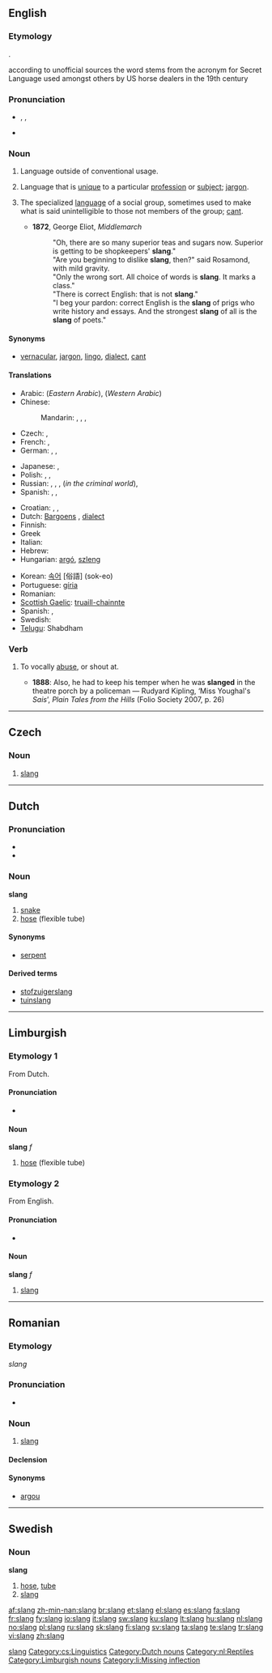 ==English==
{{wikipedia}}

===Etymology===
{{unk.}}.

according to unofficial sources the word stems from the acronym for Secret Language used amongst others by US horse dealers in the 19th century

===Pronunciation===
* {{enPR|slăng}}, {{IPA|/slæŋ/}}, {{SAMPA|/sl{N/}}
* {{rhymes|æŋ}}

===Noun===
{{en-noun|-}}

# {{linguistics}} Language outside of conventional usage.
# {{linguistics}} Language that is [[unique]] to a particular [[profession]] or [[subject]]; [[jargon]].
# {{linguistics}} The specialized [[language]] of a social group, sometimes used to make what is said unintelligible to those not members of the group; [[cant]].
#* '''1872''', George Eliot, ''Middlemarch''
#*: "Oh, there are so many superior teas and sugars now.  Superior is getting to be shopkeepers' '''slang'''."
#*: "Are you beginning to dislike '''slang''', then?" said Rosamond, with mild gravity.
#*: "Only the wrong sort.  All choice of words is '''slang'''.  It marks a class."
#*: "There is correct English: that is not '''slang'''."
#*: "I beg your pardon: correct English is the '''slang''' of prigs who write history and essays.  And the strongest '''slang''' of all is the '''slang''' of poets."

====Synonyms====
* {{sense|jargon}} [[vernacular]], [[jargon]], [[lingo]], [[dialect]], [[cant]]

====Translations====
{{trans-top|slang}}
* Arabic: {{t|cmn|عامية|f|tr=`aammíyya|sc=Arab|xs=Mandarin}} (''Eastern Arabic''), {{t|cmn|دارجة|f|tr=daarija|sc=Arab|xs=Mandarin}} (''Western Arabic'')
* Chinese:
*: Mandarin: {{t-|cmn|俚語|sc=Hani|xs=Mandarin}}, {{t-|cmn|俚语|tr=lǐyǔ|sc=Hani|xs=Mandarin}},  {{t|cmn|行語|sc=Hani|xs=Mandarin}},  {{t|cmn|行语|tr=hángyǔ|sc=Hani|xs=Mandarin}}
* Czech: {{t-|cs|slang|m}},  {{t|cs|hantýrka|f}}
* French: {{t+|fr|argot|m}},  {{t|fr|langue verte|f}}
* German: {{t+|de|Slang|m}}, {{t+|de|Jargon|m}}, {{t+|de|Umgangssprache|f}}
{{trans-mid}}
* Japanese: {{t|ja|俗語|tr=ぞくご, zokugo|sc=Jpan}}, {{t|ja|俚言|tr=りげん, rigen|sc=Jpan}}
* Polish: {{t+|pl|slang|m}},  {{t+|pl|żargon|m}},  {{t+|pl|gwara|f}}
* Russian: {{t|ru|сленг|m|tr=sleng|sc=Cyrl}}, {{t+|ru|жаргон|m|tr=žargón|sc=Cyrl}}, {{t|ru|арго|n|tr=argó|sc=Cyrl}} {{indeclinable}}, {{t|ru|феня|f|tr=fénja|sc=Cyrl}} (''in the criminal world''),  {{t|ru|разговорная речь|f|tr=razgovórnaja reč'|sc=Cyrl}}
* Spanish: {{t+|es|argot|m}},  {{t+|es|jerga|f}},  {{t|es|germanía|f}}
{{trans-bottom}}

{{checktrans-top}}
* Croatian: {{t-|hr|sleng|m}}, {{t-|hr|žargon|m}}, {{t-|hr|argo|m}}
* Dutch: [[Bargoens]] {{n}}, [[dialect]] {{n}}
* Finnish: {{t+|fi|slangi}}
* Greek {{t+|el|ιδιόλεκτο|n|sc=Grek}}
* Italian: {{t+|it|gergo|m}}
* Hebrew: {{t+|he|סלנג|m|alt=סְלֶנְג|tr=sleng|sc=Hebr}}
* Hungarian: [[argó]], [[szleng]]
{{trans-mid}}
* Korean: [[속어]] [俗語] (sok-eo)
* Portuguese: [[gíria]]
* Romanian: {{t-|ro|slang|n}}
* [[Scottish Gaelic]]: [[truaill-chainnte]] {{f}}
* Spanish: {{t+|es|argot|m}}, {{t+|es|jerga|f}}
* Swedish: {{t+|sv|slang}}
* [[Telugu]]: Shabdham
{{trans-bottom}}

{{trans-see|jargon}}

{{trans-see|cant}}

===Verb===
{{en-verb}}

# {{context|transitive|dated}} To vocally [[abuse]], or shout at.
#* '''1888''': Also, he had to keep his temper when he was '''slanged''' in the theatre porch by a policeman — Rudyard Kipling, ‘Miss Youghal's ''Sais''’, ''Plain Tales from the Hills'' (Folio Society 2007, p. 26)

[[Category:Slang| slang]]

----

==Czech==
{{wikipedia|lang=cs}}

===Noun===
{{cs-noun|g=m}}

# [[#English|slang]]

[[Category:cs:Linguistics]]

----

==Dutch==

===Pronunciation===
* {{audio|Nl-slang.ogg|audio}}
* {{IPA|/slɑŋ/|lang=nl}}

===Noun===
'''slang''' {{f}}

# [[snake]]
# [[hose]] (flexible tube)

====Synonyms====
* [[serpent#Dutch|serpent]]

====Derived terms====
* [[stofzuigerslang]]
* [[tuinslang]]

[[Category:Dutch nouns]]
[[Category:nl:Reptiles]]

----

==Limburgish==

===Etymology 1===
From Dutch.

====Pronunciation====
* {{IPA|[slɑŋ(g)]|lang=li}}

====Noun====
'''slang''' ''f''

# [[hose]] (flexible tube)

===Etymology 2===
From English.

====Pronunciation====
* {{IPA|[slæŋ(g)]|lang=li}}

====Noun====
'''slang''' ''f''

# [[slang#English|slang]]

[[Category:Limburgish nouns]]
[[Category:li:Missing inflection]]

----

==Romanian==

===Etymology===
{{etyl|en|ro}} ''slang''

===Pronunciation===
* {{IPA|/slang/|lang=ro}}

===Noun===
{{ro-noun|n|slanguri}}

# [[#English|slang]]

====Declension====
{{ro-noun-n|pl=slanguri|def=slangul}}

====Synonyms====
* [[argou]]

[[Category:ro:Slang| ]]

----

==Swedish==

===Noun===
{{sv-noun-reg-ar}}
{{sv-noun-unc-irreg-c|2=slangen}}
'''slang'''

# [[hose]], [[tube]]
# [[#English|slang]]

[[af:slang]]
[[zh-min-nan:slang]]
[[br:slang]]
[[et:slang]]
[[el:slang]]
[[es:slang]]
[[fa:slang]]
[[fr:slang]]
[[fy:slang]]
[[io:slang]]
[[it:slang]]
[[sw:slang]]
[[ku:slang]]
[[lt:slang]]
[[hu:slang]]
[[nl:slang]]
[[no:slang]]
[[pl:slang]]
[[ru:slang]]
[[sk:slang]]
[[fi:slang]]
[[sv:slang]]
[[ta:slang]]
[[te:slang]]
[[tr:slang]]
[[vi:slang]]
[[zh:slang]]